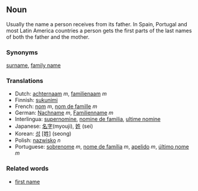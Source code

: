 ==Noun==

Usually the name a person receives from its father. In Spain, Portugal and most Latin America countries a person gets the first parts of the last names of both the father and the mother.

===Synonyms===
[[surname]], [[family name]]

===Translations===
*Dutch: [[achternaam]] ''m'', [[familienaam]] ''m''
*Finnish: [[sukunimi]]
*French: [[nom]] ''m'', [[nom de famille]] ''m''
*German: [[Nachname]] ''m'', [[Familienname]] ''m''
*Interlingua: [[supernomine]], [[nomine de familia]], [[ultime nomine]]
*Japanese: [[名字]](myouji), [[姓]] (sei) 
*Korean: [[성]] [姓] (seong)
*Polish: [[nazwisko]] ''n''
*Portuguese: [[sobrenome]] ''m'', [[nome de família]] ''m'', [[apelido]] ''m'', [[último nome]] ''m''

===Related words=== 
*[[first name]]